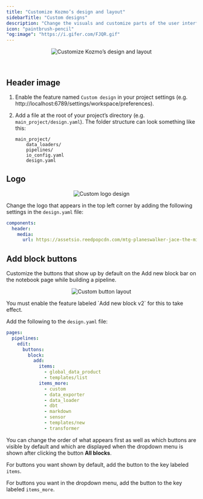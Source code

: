 ```yaml
---
title: "Customize Kozmo’s design and layout"
sidebarTitle: "Custom designs"
description: "Change the visuals and customize parts of the user interface to best suite your needs."
icon: "paintbrush-pencil"
"og:image": "https://i.gifer.com/FJQR.gif"
---
```


<Frame>
    <p align="center">
    <img
        alt="Customize Kozmo’s design and layout"
        src="https://i.gifer.com/FJQR.gif"
    />
    </p>
</Frame>

<br />

## Header image

1. Enable the feature named `Custom design` in your project settings (e.g. http://localhost:6789/settings/workspace/preferences).
1. Add a file at the root of your project’s directory (e.g. `main_project/design.yaml`). 
    The folder structure can look something like this:

    ```
    main_project/
        data_loaders/
        pipelines/
        io_config.yaml
        design.yaml
    ```

## Logo

<Frame>
    <p align="center">
    <img
        alt="Custom logo design"
        src="https://github.com/kozmoai/assets/blob/main/platform/design-header-logo.png?raw=true"
    />
    </p>
</Frame>


Change the logo that appears in the top left corner by adding the following settings in the
`design.yaml` file:

```yaml
components:
  header:
    media:
      url: https://assetsio.reedpopcdn.com/mtg-planeswalker-jace-the-mind-sculptor-artwork.jpg
```

## Add block buttons

Customize the buttons that show up by default on the Add new block bar on the notebook page
while building a pipeline.

<Frame>
    <p align="center">
    <img
        alt="Custom button layout"
        src="https://github.com/kozmoai/assets/blob/main/platform/design-add-block_buttons.png?raw=true"
    />
    </p>
</Frame>


<Note>
    You must enable the feature labeled `Add new block v2` for this to take effect.
</Note>

Add the following to the `design.yaml` file:

```yaml
pages:
  pipelines:
    edit:
      buttons:
        block:
          add:
            items:
              - global_data_product
              - templates/list
            items_more:
              - custom
              - data_exporter
              - data_loader
              - dbt
              - markdown
              - sensor
              - templates/new
              - transformer
```

You can change the order of what appears first as well as which buttons are visible by default
and which are displayed when the dropdown menu is shown after clicking the button <b>All blocks</b>.

For buttons you want shown by default, add the button to the key labeled `items`.

For buttons you want in the dropdown menu, add the button to the key labeled `items_more`.

